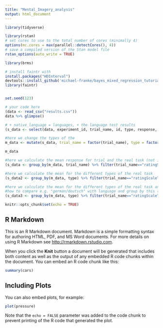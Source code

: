 ```yaml
---
title: "Mental_Imagery_analysis"
output: html_document
---
```


```r
library(tidyverse)

library(rstan)
# set cores to use to the total number of cores (minimally 4)
options(mc.cores = max(parallel::detectCores(), 4))
# save a compiled version of the Stan model file
rstan_options(auto_write = TRUE)

library(brms)

# install faintr with 
install.packages("HDInterval")
devtools::install_github('michael-franke/bayes_mixed_regression_tutorial/faintr', build_vignettes = TRUE)
library(faintr)


set.seed(123)

```



```r
# your code here
(data <- read_csv("results.csv"))
data %>% glimpse()


```


```r
# + native_language = languages, + the language test results
(s_data <- select(data, experiment_id, trial_name, id, type, response, language, languages, RT ))

```
```r
#here we change the types of the 
m_data <- mutate(s_data, trial_name = factor(trial_name), type = factor(type), language = factor(language), subject_id = as.numeric(experiment_id), experiment_id = NULL, languages = NULL)

m_data
```


```r
#here we calculate the mean response for trial and the real task (not important)
(s_data <- group_by(m_data, trial_name) %>% filter(trial_name=="ratingScaleTask" | trial_name=="ratingScaleTrial") %>% mutate(response = as.numeric(response)) %>% summarise(mean(response)))
```

```r
#here we calculate the mean for the different types of the real task
(s_data2 <- group_by(m_data, type) %>% filter(trial_name=="ratingScaleTask") %>% mutate(response = as.numeric(response)) %>% summarise(Mean=mean(response)))
```

```r
#here we calculate the mean for the different types of the real task and include the language
#how to compare e.g. "german/deutsch" with language and group by this (in)equality??
(s_data3 <- group_by(m_data, type) %>% filter(trial_name=="ratingScaleTask") %>% mutate(response = as.numeric(response)) %>% summarise(Mean=mean(response)))
```



```r
knitr::opts_chunk$set(echo = TRUE)
```


## R Markdown


This is an R Markdown document. Markdown is a simple formatting syntax for authoring HTML, PDF, and MS Word documents. For more details on using R Markdown see <http://rmarkdown.rstudio.com>.

When you click the **Knit** button a document will be generated that includes both content as well as the output of any embedded R code chunks within the document. You can embed an R code chunk like this:

```r
summary(cars)
```

## Including Plots

You can also embed plots, for example:

```r
plot(pressure)
```

Note that the `echo = FALSE` parameter was added to the code chunk to prevent printing of the R code that generated the plot.

